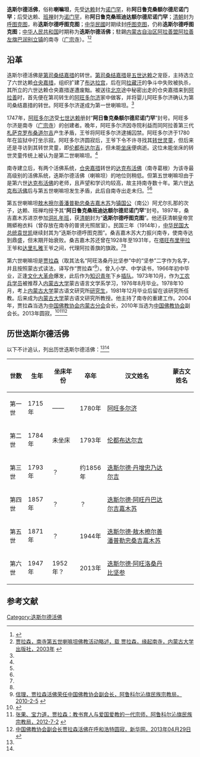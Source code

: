 '''迭斯尔德活佛'''，俗称'''喇嘛坦'''，先受[[达赖|达赖]]封为[[诺门罕|诺门罕]]，称'''阿日鲁克桑额尔德尼诺门罕'''；后受达赖、[[班禅|班禅]]封为[[诺门罕|诺门罕]]，称'''阿日鲁克桑班迪达额尔德尼诺门罕'''；[[清朝|清朝]]封为[[呼图克图|呼图克图]]，称'''迭斯尔德呼图克图'''；[[中华民國|中华民國]]时期续封[[呼图克图|呼图克图]]，仍称'''迭斯尔德呼图克图'''；[[中华人民共和国|中华人民共和国]]时期称为'''迭斯尔德活佛'''；駐錫[[内蒙古自治区|内蒙古自治区]][[阿拉善盟|阿拉善盟]][[阿拉善左旗|阿拉善左旗]][[巴润别立镇|巴润别立镇]]的南寺（[[广宗寺_(阿拉善)|广宗寺]]）。<ref name=jls>{{Cite web |url=http://news.artxun.com/pipa-846-4229570.shtml |title=贾拉森，寺主呼图克图，载 贾拉森，缘起南寺，内蒙古大学出版社，2003年 |access-date=2013-07-13 |archive-url=https://web.archive.org/web/20160803070221/http://news.artxun.com/pipa-846-4229570.shtml |archive-date=2016-08-03 |dead-url=yes }}</ref><ref name=wu>[http://www.alswh.com/Article_Show.asp?ArticleID=2646 贾拉森，南寺第五世喇嘛坦佛教活动略述，载 贾拉森，缘起南寺，内蒙古大学出版社，2003年] {{webarchive|url=https://web.archive.org/web/20160310120640/http://alswh.com/article_show.asp?articleid=2646 |date=2016-03-10 }}</ref>

==沿革==
迭斯尔德活佛是[[桑结嘉措|第司桑结嘉措]]的转世。[[桑结嘉措|第司桑结嘉措]]是[[五世达赖|五世达赖]]之宠臣，主持选立了六世达赖[[仓央嘉措|仓央嘉措]]，组织扩建了[[布达拉宫|布达拉宫]]，后在同[[拉藏汗|拉藏汗]]的争斗中失败被执杀，其所立的六世达赖仓央嘉措遂遭废黜。被送往[[北京|北京]]途中秘密出走的仓央嘉措来到[[阿拉善|阿拉善]]时，首先便在第司转生的[[阿旺多尔济|阿旺多尔济]]家中做客，并将婴儿阿旺多尔济确认为第司桑结嘉措的转世。阿旺多尔济遂成为第一世喇嘛坦。<ref name=jls/>

1747年，[[阿旺多尔济|阿旺多尔济]]受[[七世达赖|七世达赖]]册封“'''阿日鲁克桑额尔德尼诺门罕'''”封号。阿旺多尔济是南寺（[[广宗寺_(阿拉善)|广宗寺]]）的创建者。晚年，阿旺多尔济因寺院利益而同阿拉善第三代[[札萨克|札萨克]][[罗布桑道尔吉|罗布桑道尔吉]]产生矛盾，王爷将阿旺多尔济逮捕囚禁。阿旺多尔济于1780年在监狱中打坐示寂。阿旺多尔济圆寂后，王爷下令不许寻找其[[转世灵童|转世灵童]]，但后来还是寻访到其转世灵童，即[[伦都布达尔吉|伦都布达尔吉]]，但未能[[坐床|坐床]]便病逝。这位未能坐床的转世灵童传统上被认为是第二世喇嘛坦。<ref name=jls/>

南寺建立后，有两个活佛系统，[[仓央嘉措|仓央嘉措]]转世的[[达克布活佛|达克布活佛]]（南寺葛根）为该寺最高级别的活佛系统，迭斯尔德活佛（喇嘛坦）的地位则稍低。但第五世喇嘛坦由于是第六世[[达克布活佛|达克布活佛]]的老师，且声望和学识均较高，故主持南寺数十年。第六世[[达克布活佛|达克布活佛]]后与第五世喇嘛坦发生矛盾，此后自南寺出走未归。<ref name=jls/><ref name=wu/>

第五世喇嘛坦[[迭斯尔德·敖木擦尔善潘普勒忠桑吉嘉木苏|敖木擦尔善潘普勒忠桑吉嘉木苏]]为[[镇国公|镇国公]]（南公）阿尤尔扎那的次子，达赖、班禅均授予其“'''阿日鲁克桑班迪达额尔德尼诺门罕'''”封号。1897年，桑吉嘉木苏进京参加[[洞礼年班|洞礼年班]]，获[[清朝|清朝]]封为“'''迭斯尔德呼图克图'''”。他还获清朝皇帝赏赐蟒袍衣料（曾存放在南寺的普贤光照居室）。民国三年（1914年），[[中华民国大总统|中华民国大总统]][[袁世凯|袁世凯]]继续封其为“迭斯尔德呼图克图”。桑吉嘉木苏大力振兴南寺，使南寺达到鼎盛，但末期开始衰败。桑吉嘉木苏还曾在1928年至1931年，在[[塔旺布里甲拉|塔旺布里甲拉]]王爷和[[达里扎雅|达里扎雅]]王爷之间，代理阿拉善旗的旗政。<ref name=jls/><ref name=wu/>

第六世喇嘛坦是[[贾拉森|贾拉森]]（取其法名“阿旺洛桑丹比坚参”中的“坚参”二字作为名字，并且按照蒙古式读法，译写作“贾拉森”<ref>[http://www.alswh.com/Article_Print.asp?ArticleID=3987 信理，贾拉森活佛荣任中国佛教协会副会长，阿鲁科尔沁旗民族宗教局，2010-2-5] {{webarchive|url=https://web.archive.org/web/20160304081648/http://www.alswh.com/Article_Print.asp?ArticleID=3987 |date=2016-03-04 }}</ref>）。曾入小学、中学读书，1966年初中毕业，正逢[[文化大革命|文化大革命]]爆发，此后作为[[知识青年|知识青年]]下乡[[插队|插队]]。1973年10月，作为[[工农兵学员|工农兵学员]]被推荐入[[内蒙古大学|内蒙古大学]]蒙古语言文学系学习，1976年8月毕业。1978年10月，考上[[内蒙古大学|内蒙古大学]]蒙古语文研究所[[研究生|研究生]]，1981年12月毕业后留在该研究所任教。后来成为[[内蒙古大学|内蒙古大学]]蒙古语文研究所教授。他主持了南寺的重建工作。2004年，贾拉森当选为[[中国佛教协会内蒙古分会|中国佛教协会内蒙古分会]]会长，2010年当选为[[中国佛教协会|中国佛教协会]]副会长。2013年圆寂。<ref name=ifeng>{{Cite web |url=http://fo.ifeng.com/zhuanti/foxiehuanjie/detail_2010_02/02/334692_0.shtml |title=中国佛教协会副会长贾拉森简历，凤凰网，2010年02月02日 |access-date=2013年7月13日 |archive-date=2019年12月21日 |archive-url=https://web.archive.org/web/20191221130314/https://fo.ifeng.com/zhuanti/foxiehuanjie/detail_2010_02/02/334692_0.shtml |dead-url=no }}</ref><ref name=alswh>[http://www.alswh.com/Article_Print.asp?ArticleID=2439 张果、宝力道，贾拉森：教书育人与爱国爱教的一代宗师，阿鲁科尔沁旗民族宗教局，2012-7-2] {{webarchive|url=https://web.archive.org/web/20160304071321/http://www.alswh.com/Article_Print.asp?ArticleID=2439 |date=2016-03-04 }}</ref><ref name=xhw>[http://news.xinhuanet.com/politics/2013-04/29/c_115593230.htm 中国佛教协会副会长贾拉森活佛在呼和浩特圆寂，新华网，2013年04月29日] {{webarchive|url=https://web.archive.org/web/20160204112432/http://news.xinhuanet.com/politics/2013-04/29/c_115593230.htm |date=2016年2月4日 }}</ref>

==历世迭斯尔德活佛==
以下不计追认，列出历世迭斯尔德活佛：<ref name=jls/><ref name=wu/>

{| class="wikitable" 
|- 
! 世数
! 生年
! 坐床年份
! 卒年
! 汉文姓名
! 蒙古文姓名
|-
| 第一世
| 1715年
| ——
| 1780年
| [[阿旺多尔济|阿旺多尔济]]
| 
|-
| 第二世
| 1784年
| 未坐床
| 1793年
| [[伦都布达尔吉|伦都布达尔吉]]
| 
|-
| 第三世
| 1793年
| ？
| 约1856年
| [[迭斯尔德·丹增忠乃达尔吉|迭斯尔德·丹增忠乃达尔吉]]
| 
|-
| 第四世
| 1857年
| ？
| ？
| [[迭斯尔德·阿旺丹巴达尔吉嘉木苏|迭斯尔德·阿旺丹巴达尔吉嘉木苏]]
| 
|-
| 第五世
| 1871年
| ？
| 1944年
| [[迭斯尔德·敖木擦尔善潘普勒忠桑吉嘉木苏|迭斯尔德·敖木擦尔善潘普勒忠桑吉嘉木苏]]
| 
|-
| 第六世
| 1947年
| 1952年？
| 2013年
| [[迭斯尔德·阿旺洛桑丹比坚参|迭斯尔德·阿旺洛桑丹比坚参]]
| 
|}

== 参考文献 ==
{{reflist}}

[[Category:迭斯尔德活佛|Category:迭斯尔德活佛]]